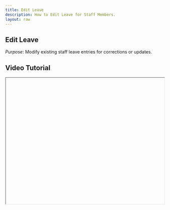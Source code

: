 ```yaml
---
title: Edit Leave
description: How to Edit Leave for Staff Members.
layout: raw
---
```



<div className="mdx-content">

## Edit Leave

 

*Purpose*: Modify existing staff leave entries for corrections or updates.

## Video Tutorial



<iframe
  width="100%"
  height="400"
  title="Edit Leave Tutorial"
  allowFullScreen
  className="rounded-lg"
/>

---

## Steps:



❶ **Inside the Leave tab under the Staff section, locate the leave record you want to edit.**  
❷ **Click on the three-dot menu next to the leave record and select “Edit”.**  
❸ **A panel will open where you can modify the Leave Type, Staff Name, Dates, and Remarks.**  
❹ **Click on “Save” to update the leave record.**

---

**Tip for First-Time Users**:  
Use remarks to document changes—this helps in maintaining clear history and communication.

<div className="space-y-4 mt-6">

<div className="my-10 border-t border-gray-200" />

## More questions about this


</div>
<div className="space-y-4 mt-6">
  <details className="bg-white rounded-md p-4 border border-gray-300">
  <summary
    className="font-medium text-base text-gray-900"
    style={{
      backgroundColor: 'transparent',
      outline: 'none',
      cursor: 'pointer',
      userSelect: 'none',
      listStyle: 'none',
    }}
  >Can I update leave type or remarks later?</summary>
   <p className="mt-2 text-sm text-gray-700">
      Yes, use the edit option from the leave menu to make changes anytime.
    </p>
  </details>

  <details className="bg-white rounded-md p-4 border border-gray-300">
  <summary
    className="font-medium text-base text-gray-900"
    style={{
      backgroundColor: 'transparent',
      outline: 'none',
      cursor: 'pointer',
      userSelect: 'none',
      listStyle: 'none',
    }}
  >Will staff be notified of the changes?</summary>
    <p className="mt-2 text-sm text-gray-700">
      Staff may receive notifications depending on your alert settings in the Message Center.
    </p>
  </details>
</div>
</div>

---

<div className="space-y-4 mt-6">

<div className="my-10 border-t border-gray-200" />

<div className="mdx-content mt-10">

Was this article helpful?

<div style={{ display: 'flex', gap: '1rem' }}>
  <button style={{ padding: '0.5rem', borderRadius: '9999px', backgroundColor: '#f0f0f0' }}>
    👍
  </button>
  <button style={{ padding: '0.5rem', borderRadius: '9999px', backgroundColor: '#f0f0f0' }}>
    👎
  </button>
</div>
</div>

---
</div>
